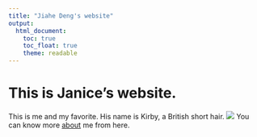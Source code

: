 ```yaml
---
title: "Jiahe Deng's website"
output: 
  html_document:
    toc: true
    toc_float: true
    theme: readable  
---
```

# This is Janice's website.

This is me and my favorite. His name is Kirby, a British short hair.
![](images/me&kirby.jpg)
You can know more [about](about.html) me from here.